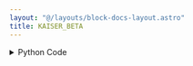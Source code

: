 ```yaml
---
layout: "@/layouts/block-docs-layout.astro"
title: KAISER_BETA
---
```



<PythonDocsDisplay docstring={docstring} />
<AppDisplay app={app} />

<details>
<summary>Python Code</summary>
```python
from flojoy import OrderedPair, flojoy, Matrix, Scalar
import numpy as np
from collections import namedtuple
from typing import Literal

import scipy.signal


@flojoy
def KAISER_BETA(
    default: OrderedPair | Matrix,
) -> OrderedPair | Matrix | Scalar:
    """The KAISER_BETA node is based on a numpy or scipy function.

    The description of that function is as follows:

        Compute the Kaiser parameter 'beta', given the attenuation 'a'.

    Parameters
    ----------
    a : float
        The desired attenuation in the stopband and maximum ripple in
        the passband, in dB.  This should be a *positive* number.

    Returns
    -------
    DataContainer
        type 'ordered pair', 'scalar', or 'matrix'
    """

    result = scipy.signal.kaiser_beta(
        a=default.y,
    )

    if isinstance(result, np.ndarray):
        result = OrderedPair(x=default.x, y=result)
    else:
        assert isinstance(
            result, np.number | float | int
        ), f"Expected np.number, float or int for result, got {type(result)}"
        result = Scalar(c=float(result))

    return result

```
[Find this Flojoy Block on GitHub](https://github.com/flojoy-ai/blocks/blob/main/blocks/SCIPY/SIGNAL/KAISER_BETA/KAISER_BETA.py)
</details>


## Example
